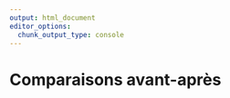 ```yaml
---
output: html_document
editor_options: 
  chunk_output_type: console
---
```


# Comparaisons avant-après

